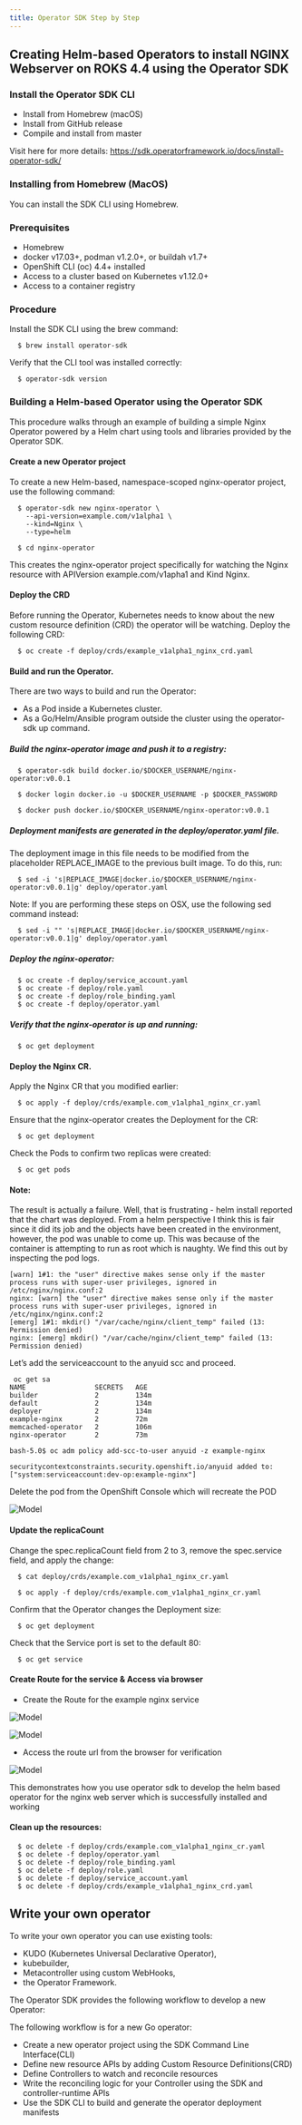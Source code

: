 ```yaml
---
title: Operator SDK Step by Step
---
```



## Creating Helm-based Operators to install NGINX Webserver on ROKS 4.4 using the Operator SDK 

### Install the Operator SDK CLI

- Install from Homebrew (macOS)
- Install from GitHub release
- Compile and install from master

Visit here for more details: https://sdk.operatorframework.io/docs/install-operator-sdk/

### Installing from Homebrew (MacOS)

You can install the SDK CLI using Homebrew. 

### Prerequisites

  * Homebrew
  * docker v17.03+, podman v1.2.0+, or buildah v1.7+
  * OpenShift CLI (oc) 4.4+ installed
  * Access to a cluster based on Kubernetes v1.12.0+
  * Access to a container registry 

### Procedure

Install the SDK CLI using the brew command:

```
  $ brew install operator-sdk 
``` 
Verify that the CLI tool was installed correctly:
```
  $ operator-sdk version
```

### Building a Helm-based Operator using the Operator SDK

This procedure walks through an example of building a simple Nginx Operator powered by a Helm chart using tools and libraries provided by the Operator SDK. 


#### Create a new Operator project

To create a new Helm-based, namespace-scoped nginx-operator project, use the following command:
```
  $ operator-sdk new nginx-operator \
    --api-version=example.com/v1alpha1 \
    --kind=Nginx \
    --type=helm

  $ cd nginx-operator
```
This creates the nginx-operator project specifically for watching the Nginx resource with APIVersion example.com/v1apha1 and Kind Nginx.

#### Deploy the CRD

Before running the Operator, Kubernetes needs to know about the new custom resource definition (CRD) the operator will be watching. Deploy the following CRD:
```
  $ oc create -f deploy/crds/example_v1alpha1_nginx_crd.yaml
```

#### Build and run the Operator.

There are two ways to build and run the Operator:
  - As a Pod inside a Kubernetes cluster.
  - As a Go/Helm/Ansible program outside the cluster using the operator-sdk up command. 

##### Build the nginx-operator image and push it to a registry:

```  
  $ operator-sdk build docker.io/$DOCKER_USERNAME/nginx-operator:v0.0.1
```

```
  $ docker login docker.io -u $DOCKER_USERNAME -p $DOCKER_PASSWORD
```

``` 
  $ docker push docker.io/$DOCKER_USERNAME/nginx-operator:v0.0.1
```    
      
##### Deployment manifests are generated in the deploy/operator.yaml file. 
  
The deployment image in this file needs to be modified from the placeholder REPLACE_IMAGE to the previous built image. To do this, run:

```
  $ sed -i 's|REPLACE_IMAGE|docker.io/$DOCKER_USERNAME/nginx-operator:v0.0.1|g' deploy/operator.yaml
```
Note: If you are performing these steps on OSX, use the following sed command instead:

```
  $ sed -i "" 's|REPLACE_IMAGE|docker.io/$DOCKER_USERNAME/nginx-operator:v0.0.1|g' deploy/operator.yaml
```


##### Deploy the nginx-operator:


```
  $ oc create -f deploy/service_account.yaml
  $ oc create -f deploy/role.yaml
  $ oc create -f deploy/role_binding.yaml
  $ oc create -f deploy/operator.yaml
```

##### Verify that the nginx-operator is up and running:

```
  $ oc get deployment
```

#### Deploy the Nginx CR.

  Apply the Nginx CR that you modified earlier:

```
  $ oc apply -f deploy/crds/example.com_v1alpha1_nginx_cr.yaml
```

  Ensure that the nginx-operator creates the Deployment for the CR:
```
  $ oc get deployment
```
  Check the Pods to confirm two replicas were created:
```
  $ oc get pods
```
  
#### Note:
The result is actually a failure. Well, that is frustrating - helm install reported that the chart was deployed. From a helm perspective I think this is fair since it did its job and the objects have been created in the environment, however, the pod was unable to come up. 
This was because of the container is attempting to run as root which is naughty. We find this out by inspecting the pod logs.

```
[warn] 1#1: the "user" directive makes sense only if the master process runs with super-user privileges, ignored in /etc/nginx/nginx.conf:2
nginx: [warn] the "user" directive makes sense only if the master process runs with super-user privileges, ignored in /etc/nginx/nginx.conf:2
[emerg] 1#1: mkdir() "/var/cache/nginx/client_temp" failed (13: Permission denied)
nginx: [emerg] mkdir() "/var/cache/nginx/client_temp" failed (13: Permission denied)
```

Let’s add the serviceaccount to the anyuid scc and proceed.

```
 oc get sa
NAME                 SECRETS   AGE
builder              2         134m
default              2         134m
deployer             2         134m
example-nginx        2         72m
memcached-operator   2         106m
nginx-operator       2         73m
```

``` 
bash-5.0$ oc adm policy add-scc-to-user anyuid -z example-nginx

securitycontextconstraints.security.openshift.io/anyuid added to: ["system:serviceaccount:dev-op:example-nginx"]
```

Delete the pod from the OpenShift Console which will recreate the POD

 ![Model](../images/ApplyCR.png)

#### Update the replicaCount

Change the spec.replicaCount field from 2 to 3, remove the spec.service field, and apply the change:

```
  $ cat deploy/crds/example.com_v1alpha1_nginx_cr.yaml

  $ oc apply -f deploy/crds/example.com_v1alpha1_nginx_cr.yaml
```

Confirm that the Operator changes the Deployment size:

```
  $ oc get deployment
```

Check that the Service port is set to the default 80:

```
  $ oc get service
```

#### Create Route for the service & Access via browser

- Create the Route for the example nginx service

![Model](../images/RouteCreate.png)

![Model](../images/RouteAccess.png)

- Access the route url from the browser for verification

![Model](../images/NginxAccess.png)

This demonstrates how you use operator sdk to develop the helm based operator for the nginx web server which is successfully installed and working

#### Clean up the resources:

```
  $ oc delete -f deploy/crds/example.com_v1alpha1_nginx_cr.yaml
  $ oc delete -f deploy/operator.yaml
  $ oc delete -f deploy/role_binding.yaml
  $ oc delete -f deploy/role.yaml
  $ oc delete -f deploy/service_account.yaml
  $ oc delete -f deploy/crds/example_v1alpha1_nginx_crd.yaml
```

## Write your own operator

To write your own operator you can use existing tools:
- KUDO (Kubernetes Universal Declarative Operator),
- kubebuilder,
- Metacontroller using custom WebHooks,
- the Operator Framework.

The Operator SDK provides the following workflow to develop a new Operator:

The following workflow is for a new Go operator:
- Create a new operator project using the SDK Command Line Interface(CLI)
- Define new resource APIs by adding Custom Resource Definitions(CRD)
- Define Controllers to watch and reconcile resources
- Write the reconciling logic for your Controller using the SDK and controller-runtime APIs
- Use the SDK CLI to build and generate the operator deployment manifests
